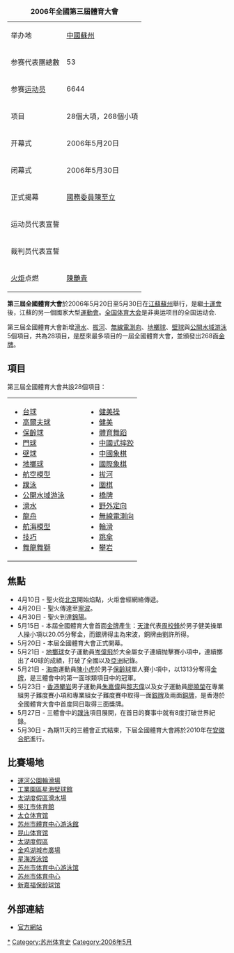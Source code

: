 {| border="1" cellpadding="2" cellspacing="0" align="right"
|+ '''2006年全國第三屆體育大會'''
|-
|举办地||[[中國|中國]][[蘇州|蘇州]]
|-
|参赛代表團總數||53
|-
|参赛[[运动员|运动员]]||6644
|-
|项目||28個大項，268個小項
|-
|开幕式||2006年5月20日
|-
|闭幕式||2006年5月30日
|-
|正式揭幕||[[國務委員|國務委員]][[陳至立|陳至立]]
|-
|运动员代表宣誓||
|-
|裁判员代表宣誓||
|-
|[[火炬|火炬]]点燃||[[陳艷青|陳艷青]]
|}

'''第三屆全國體育大會'''於2006年5月20日至5月30日在[[江蘇|江蘇]][[蘇州|蘇州]]舉行，是繼[[十運會|十運會]]後，江蘇的另一個國家大型[[運動會|運動會]]。[[全国体育大会|全国体育大会]]是非奥运项目的全国运动会.

第三屆全國體育大會新增[[滑水|滑水]]、[[拔河|拔河]]、[[無線電測向|無線電測向]]、[[地擲球|地擲球]]、[[壁球|壁球]]與[[公開水域游泳|公開水域游泳]]5個項目，共為28項目，是歷來最多項目的一屆全國體育大會，並頒發出268面[[金牌|金牌]]。

==項目==

第三屆全國體育大會共設28個項目：
{|
|- align="top"
|
*[[2006年全國體育大會台球比賽|台球]]
*[[2006年全國體育大會高爾夫球比賽|高爾夫球]]
*[[2006年全國體育大會保齡球比賽|保齡球]]
*[[2006年全國體育大會門球比賽|門球]]
*[[2006年全國體育大會壁球比賽|壁球]]
*[[2006年全國體育大會地擲球比賽|地擲球]]
*[[2006年全國體育大會航空模型比賽|航空模型]]
*[[2006年全國體育大會蹼泳比賽|蹼泳]]
*[[2006年全國體育大會公開水域游泳比賽|公開水域游泳]]
*[[2006年全國體育大會滑水比賽|滑水]]
*[[2006年全國體育大會龍舟比賽|龍舟]]
*[[2006年全國體育大會航海模型比賽|航海模型]]
*[[2006年全國體育大會技巧比賽|技巧]]
*[[2006年全國體育大會舞龍舞獅比賽|舞龍舞獅]]
|width=20|
|valign=top|
*[[2006年全國體育大會健美操比賽|健美操]]
*[[2006年全國體育大會健美比賽|健美]]
*[[2006年全國體育大會體育舞蹈比賽|體育舞蹈]]
*[[2006年全國體育大會中國式摔跤比賽|中國式摔跤]]
*[[2006年全國體育大會中國象棋比賽|中國象棋]]
*[[2006年全國體育大會國際象棋比賽|國際象棋]]
*[[2006年全國體育大會拔河比賽|拔河]]
*[[2006年全國體育大會圍棋比賽|圍棋]]
*[[2006年全國體育大會橋牌比賽|橋牌]]
*[[2006年全國體育大會野外定向比賽|野外定向]]
*[[2006年全國體育大會無線電測向比賽|無線電測向]]
*[[2006年全國體育大會輪滑比賽|輪滑]]
*[[2006年全國體育大會跳傘比賽|跳傘]]
*[[2006年全國體育大會攀岩比賽|攀岩]]
|}

==焦點==
*4月10日 - 聖火從[[北京|北京]]開始焰點，火炬會經網絡傳遞。
*4月20日 - 聖火傳達至[[寧波|寧波]]。
*4月30日 - 聖火到達[[錦陽|錦陽]]。
*5月15日 - 本屆全國體育大會首面[[金牌|金牌]]產生：[[天津|天津]]代表[[周校鋒|周校鋒]]於男子健美操單人操小項以20.05分奪金，而銀牌得主為宋波，銅牌由劉許所得。
*5月20日 - 本屆全國體育大會正式開幕。
*5月21日 - [[地擲球|地擲球]]女子運動員[[岑偉飛|岑偉飛]]於大金屬女子連續抛擊賽小項中，連續擲出了40球的成績，打破了全國以及[[亞洲|亞洲]]紀錄。
*5月21日 - [[海南|海南]]運動員[[陳小虎|陳小虎]]於男子[[保齡球|保齡球]]單人賽小項中，以1313分奪得[[金牌|金牌]]，是三體會中的第一面球類項目中的冠軍。
*5月23日 - [[香港|香港]][[攀岩|攀岩]]男子運動員[[朱嘉偉|朱嘉偉]]與[[黎志偉|黎志偉]]以及女子運動員[[廖曉塋|廖曉塋]]在專業組男子難度賽小項和專業組女子難度賽中取得一面[[銀牌|銀牌]]及兩面[[銅牌|銅牌]]，是香港於全國體育大會中首度同日取得三面獎牌。
*5月27日 - 三體會中的[[蹼泳|蹼泳]]項目展開，在首日的賽事中就有8度打破世界紀錄。
*5月30日 - 為期11天的三體會正式結束，下屆全國體育大會將於2010年在[[安徽|安徽]][[合肥|合肥]]進行。

==比賽場地==
*[[運河公園輪滑場|運河公園輪滑場]] 
*[[工業園區星海壁球館|工業園區星海壁球館]] 
*[[太湖度假區滑水場|太湖度假區滑水場]] 
*[[吳江市体育館|吳江市体育館]]  
*[[太仓体育馆|太仓体育馆]] 
*[[苏州市體育中心游泳館|苏州市體育中心游泳館]]
*[[昆山体育馆|昆山体育馆]]
*[[太湖度假區|太湖度假區]]  
*[[金鸡湖城市廣場|金鸡湖城市廣場]] 
*[[星海游泳馆|星海游泳馆]]
*[[苏州市体育中心游泳馆|苏州市体育中心游泳馆]]
*[[蘇州體育中心|苏州市体育中心]]  
*[[新嘉福保龄球馆|新嘉福保龄球馆]]

==外部連結==
*[http://www.3rdsportsgames.org/ 官方網站] {{Wayback|url=http://www.3rdsportsgames.org/ |date=20060520114455 }} 

[[Category:2006年全國體育大會|*]]
[[Category:苏州体育史|Category:苏州体育史]]
[[Category:2006年5月|Category:2006年5月]]